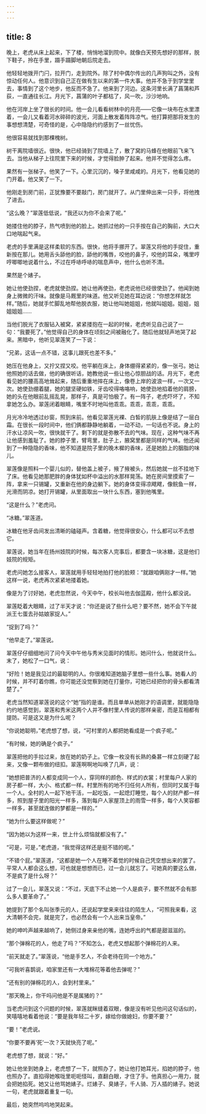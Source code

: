 ```yaml
---
---
---
```

title: 8
---




晚上，老虎从床上起来，下了楼，悄悄地溜到院中。就像白天预先想好的那样，脱下鞋子，拎在手里，蹑手蹑脚地朝后院走去。

他轻轻地拨开门闩，拉开门，走到院外。除了村中偶尔传出的几声狗叫之外，没有惊动任何人。他意识到自己正在做有生以来的第一件大事。他并不急于到学堂里去，事情到了这个地步，他反而不急了。他来到了河边。这条河里长满了菖蒲和芦荻，一直通往长江。月光下，菖蒲的叶子都枯了，风一吹，沙沙地响。

他在河岸上坐了很长的时间。他一会儿看看树林中的月亮——它像一块布在水里漂着，一会儿又看着河水碎碎的波光，河面上散发着阵阵凉气。他打算把那将发生的事想想清楚，可奇怪的是，心中隐隐约约感到了一丝忧伤。

他很容易就找到那棵槐树。

树干离院墙很近。很快，他已经骑到了院墙上了，散了窝的马蜂在他眼前飞来飞去。当他从梯子上往院里下来的时候，才觉得脸肿了起来。他并不觉得怎么疼。

果然有一张梯子。他笑了一下。心里沉沉的，嗓子里咸咸的。月光下，他看见她的门开着。他又笑了一下。

他刚走到房门前，正犹豫要不要敲门，房门就开了。从门里伸出来一只手，将他拽了进去。

“这么晚？”翠莲低低说，“我还以为你不会来了呢。”

她搂住他的脖子，热气喷到他的脸上。她抓过他的一只手按在自己的胸前，大口大口地喘起气来。

老虎的手里满是这样柔软的东西。很快，他将手挪开了。翠莲又将他的手捉住，重新按在那儿。她用舌头舔他的脸，舔他的嘴唇，咬他的鼻子，咬他的耳朵，嘴里哼哼唧唧地说着什么，不过在呼哧呼哧的喘息声中，他什么也听不清。

果然是个婊子。

她让他使劲捏，老虎就使劲捏。她让他再使劲，老虎说他已经很使劲了。他闻到她身上微微的汗味。就像是马厩里的味道。他又听见她在耳边说：“你想怎样就怎样。”随后，她就手忙脚乱地帮他脱衣服，她让他叫她姐姐，他就叫姐姐。姐姐，姐姐姐姐……

当他们脱光了衣服钻入被窝，紧紧搂抱在一起的时候，老虎听见自己说了一句：“我要死了。”他觉得自己的身体在顷刻之间被融化了。随后他就轻声地哭了起来。黑暗中，他听见翠莲笑了一下说：

“兄弟，这话一点不错，这事儿跟死也差不多。”

她压在他身上，又拧又捏又咬。他平躺在床上，身体绷得紧紧的，像一张弓。她让他照她的话去做，他的确很听话，她教他说一些让他心惊胆战的话。月光下，老虎看见她的腰高高地耸起来，随后重重地摔在床上，像卷上岸的波浪一样，一次又一次。她使劲绷着腿，她的腿坚硬如铁，牙齿咬得咯咯响，她使劲地掐着他的肩膀，她的头在他眼前乱摇乱晃，那样子，真是可怕极了。有一阵子，老虎吓坏了，不知拿她怎么办。翠莲闭着眼睛，嘴里不时地叫他乖乖。乖乖，乖乖，乖乖。

月光冷冷地透过纱窗，照到床前。他看见翠莲光裸、白皙的肌肤上像是结了一层白霜。在很长一段时间中，他们俩都静静地躺着，一动不动，一句话也不说。身上的汗水让凉风一吹，很快就干了。剩下的就是弥散不去的气味。现在，这种气味不再让他感到羞耻了。她的脖子里，臂弯里，肚子上，腋窝里都是同样的气味。他还闻到了一种隐隐的香味，他不知道是院子里的晚木樨的香味，还是她脸上的胭脂的味儿。

翠莲像是照料一个婴儿似的，替他盖上被子，掖了掖被头，然后她就一丝不挂地下了床。他看见她那肥胖的身体犹如杯中溢出的水那样晃荡。她在房间里摸索了一阵，拿来一只锡罐，又重新在他的身边躺下。她的身体变得凉飕飕，像鲩鱼一样，光滑而阴凉。她打开锡罐，从里面取出一块什么东西，塞到他嘴里。

“这是什么？”老虎问。

“冰糖。”翠莲道。

冰糖在他牙齿间发出清晰的磕碰声。含着糖，他觉得很安心，什么都可以不去想它。

翠莲说，她当年在扬州妓院的时候，每次客人完事后，都要含一块冰糖，这是他们妓院的规矩。

老虎问她怎么接客人，翠莲就用手轻轻地拍打他的脸颊：“就跟咱俩刚才一样。”她这样一说，老虎再次紧紧地搂着她。

像是为了讨好她，老虎忽然说，今天中午，校长叫他去伽蓝殿，他什么都没说。

翠莲眨着大眼睛，过了半天才说：“你还是说了些什么吧？要不然，她不会下午就派王七蛋去孙姑娘家捉人。”

“捉到了吗？”

“他早走了。”翠莲说。

翠莲仔仔细细地问了问今天中午他与秀米见面时的情形。她问什么，他就说什么。末了，她松了一口气，说：

“好险！她是我见过的最聪明的人。你很难知道她脑子里想一些什么事。她看人的时候，并不盯着你瞧，你可能还没觉察到她在打量你，可她已经把你的骨头都看清楚了。”

老虎当然知道翠莲说的这个“她”指的是谁。而且单单从她刚才的语调里，就能隐隐约约地感觉到，翠莲和秀米这两个人并不像村里人传说的那样亲密，而是互相都有提防。可是这又是为什么呢？

“你说她聪明，”老虎想了想，说，“可村里的人都把她看成是一个疯子呢。”

“有时候，她的确是个疯子。”

翠莲把他的手拉过来，放在她的奶子上。它像一枚没有长熟的桑葚一样立刻硬了起来，又像一颗布做的纽扣。翠莲啊啊地叫唤了几声，说：

“她想把普济的人都变成同一个人，穿同样的颜色、样式的衣裳；村里每户人家的房子都一样，大小、格式都一样。村里所有的地不归任何人所有，但同时又属于每一个人。全村的人一起下地干活，一起吃饭，一起熄灯睡觉，每个人的财产都一样多，照到屋子里的阳光一样多，落到每户人家屋顶上的雨雪一样多，每个人笑容都一样多，甚至就连做的梦都是一样的。”

“她为什么要这样做呢？”

“因为她以为这样一来，世上什么烦恼就都没有了。”

“可是，可是，”老虎道，“我觉得这样还是挺不错的呢。”

“不错个屁。”翠莲道，“这都是她一个人在睡不着觉的时候自己凭空想出来的罢了。平常人人都会这么想，可也就是想想而已，过一会儿就忘了。可她真的要这么做，不是疯了是什么呀？”

过了一会儿，翠莲又说：“不过，天底下不止她一个人是疯子，要不然就不会有那么多人要革命了。”

她提到了那个名叫张季元的人，还说起学堂来来往往的陌生人，“可照我来看，这大清朝不会完，就是完了，也必然会有一个人出来当皇帝。”

她的呻吟声越来越响了，她侧过身来亲他的嘴，连她呼出的气都是甜滋滋的。

“那个弹棉花的人，他走了吗？”不知怎么，老虎又想起那个弹棉花的人来。

“前天就走了。”翠莲说，“他是手艺人，不会老待在同一个地方。”

“可我听喜鹊说，咱家里还有一大堆棉花等着他去弹呢？”

“还有别的弹棉花的人，会到村里来。”

“那天晚上，你干吗问他是不是属猪的？”

当老虎问到这个问题的时候，翠莲就眯缝着双眼，像是没有听见他问这句话似的，笑嘻嘻地看着他说：“要是我年轻二十岁，嫁给你做媳妇，你要不要？”

“要！”老虎说。

“你要不要再‘死’一次？天就快亮了呢。”

老虎想了想，就说：“好。”

她让他坐到她身上，老虎想了一下，就照办了，她让他打她耳光，掐她的脖子，他也照办了。直掐得她喉咙里呃呃怪叫，直翻白眼，才住了手。他真担心一用力，就会把她掐死。她又让他骂她婊子。烂婊子、臭婊子，千人骑、万人插的婊子。她说一句，老虎就跟着重复一句。

最后，她突然呜呜地哭起来。